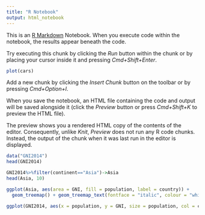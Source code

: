 ```yaml
---
title: "R Notebook"
output: html_notebook
---
```


This is an [R Markdown](http://rmarkdown.rstudio.com) Notebook. When you execute code within the notebook, the results appear beneath the code. 

Try executing this chunk by clicking the *Run* button within the chunk or by placing your cursor inside it and pressing *Cmd+Shift+Enter*. 

```r
plot(cars)
```

Add a new chunk by clicking the *Insert Chunk* button on the toolbar or by pressing *Cmd+Option+I*.

When you save the notebook, an HTML file containing the code and output will be saved alongside it (click the *Preview* button or press *Cmd+Shift+K* to preview the HTML file). 

The preview shows you a rendered HTML copy of the contents of the editor. Consequently, unlike *Knit*, *Preview* does not run any R code chunks. Instead, the output of the chunk when it was last run in the editor is displayed.

```r
data("GNI2014")
head(GNI2014)
```

```r
GNI2014%>%filter(continent=="Asia")->Asia
head(Asia, 10)
```

```r
ggplot(Asia, aes(area = GNI, fill = population, label = country)) +
  geom_treemap() + geom_treemap_text(fontface = "italic", colour = "white", place = "centre", grow = TRUE) + theme(legend.position = "bottom") + labs(title = "The Gross National Income per capital 2014")
```

```r
ggplot(GNI2014, aes(x = population, y = GNI, size = population, col = continent, alpha = GNI)) + geom_point()
```

